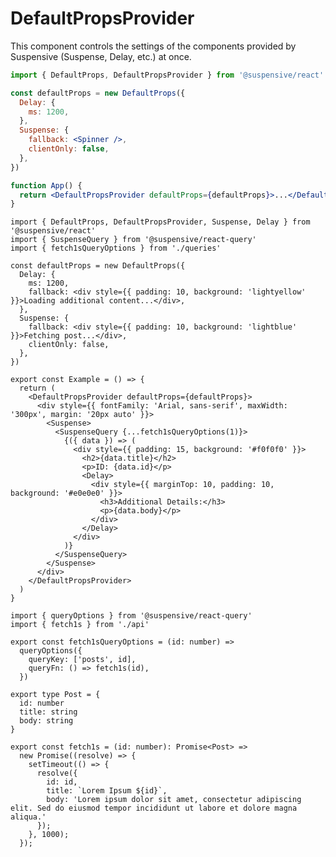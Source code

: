 
# DefaultPropsProvider

This component controls the settings of the components provided by Suspensive (Suspense, Delay, etc.) at once.

```jsx /DefaultPropsProvider/ /DefaultProps/
import { DefaultProps, DefaultPropsProvider } from '@suspensive/react'

const defaultProps = new DefaultProps({
  Delay: {
    ms: 1200,
  },
  Suspense: {
    fallback: <Spinner />,
    clientOnly: false,
  },
})

function App() {
  return <DefaultPropsProvider defaultProps={defaultProps}>...</DefaultPropsProvider>
}
```

<Sandpack>

```tsx Example.tsx active
import { DefaultProps, DefaultPropsProvider, Suspense, Delay } from '@suspensive/react'
import { SuspenseQuery } from '@suspensive/react-query'
import { fetch1sQueryOptions } from './queries'

const defaultProps = new DefaultProps({
  Delay: {
    ms: 1200,
    fallback: <div style={{ padding: 10, background: 'lightyellow' }}>Loading additional content...</div>,
  },
  Suspense: {
    fallback: <div style={{ padding: 10, background: 'lightblue' }}>Fetching post...</div>,
    clientOnly: false,
  },
})

export const Example = () => {
  return (
    <DefaultPropsProvider defaultProps={defaultProps}>
      <div style={{ fontFamily: 'Arial, sans-serif', maxWidth: '300px', margin: '20px auto' }}>
        <Suspense>
          <SuspenseQuery {...fetch1sQueryOptions(1)}>
            {({ data }) => (
              <div style={{ padding: 15, background: '#f0f0f0' }}>
                <h2>{data.title}</h2>
                <p>ID: {data.id}</p>
                <Delay>
                  <div style={{ marginTop: 10, padding: 10, background: '#e0e0e0' }}>
                    <h3>Additional Details:</h3>
                    <p>{data.body}</p>
                  </div>
                </Delay>
              </div>
            )}
          </SuspenseQuery>
        </Suspense>
      </div>
    </DefaultPropsProvider>
  )
}
```

```tsx queries.ts
import { queryOptions } from '@suspensive/react-query'
import { fetch1s } from './api'

export const fetch1sQueryOptions = (id: number) =>
  queryOptions({
    queryKey: ['posts', id],
    queryFn: () => fetch1s(id),
  })
```

```tsx api.ts
export type Post = {
  id: number
  title: string
  body: string
}

export const fetch1s = (id: number): Promise<Post> =>
  new Promise((resolve) => {
    setTimeout(() => {
      resolve({
        id: id,
        title: `Lorem Ipsum ${id}`,
        body: 'Lorem ipsum dolor sit amet, consectetur adipiscing elit. Sed do eiusmod tempor incididunt ut labore et dolore magna aliqua.'
      });
    }, 1000);
  });
```

</Sandpack>
